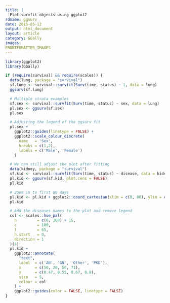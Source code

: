 ```yaml
---
title: |
  Plot survfit objects using ggplot2
rdname: ggsurv
date: 2015-05-12
output: html_document
layout: article
category: GGally
images:
FRONTFOMATTER_IMAGES
---
```


```r
library(ggplot2)
library(GGally)
```

```r
if (require(survival) && require(scales)) {
  data(lung, package = "survival")
  sf.lung <- survival::survfit(Surv(time, status) ~ 1, data = lung)
  ggsurv(sf.lung)

  # Multiple strata examples
  sf.sex <- survival::survfit(Surv(time, status) ~ sex, data = lung)
  pl.sex <- ggsurv(sf.sex)
  pl.sex

  # Adjusting the legend of the ggsurv fit
  pl.sex +
    ggplot2::guides(linetype = FALSE) +
    ggplot2::scale_colour_discrete(
      name   = 'Sex',
      breaks = c(1,2),
      labels = c('Male', 'Female')
    )

  # We can still adjust the plot after fitting
  data(kidney, package = "survival")
  sf.kid <- survival::survfit(Surv(time, status) ~ disease, data = kidney)
  pl.kid <- ggsurv(sf.kid, plot.cens = FALSE)
  pl.kid

  # Zoom in to first 80 days
  pl.kid <- pl.kid + ggplot2::coord_cartesian(xlim = c(0, 80), ylim = c(0.45, 1))
  pl.kid

  # Add the diseases names to the plot and remove legend
  col <- scales::hue_pal(
    h         = c(0, 360) + 15,
    c         = 100,
    l         = 65,
    h.start   = 0,
    direction = 1
  )(4)
  pl.kid +
    ggplot2::annotate(
      "text",
      label  = c('AN', 'GN', 'Other', 'PKD'),
      x      = c(50, 20, 50, 71),
      y      = c(0.47, 0.55, 0.67, 0.8),
      size   = 5,
      colour = col
    ) +
    ggplot2::guides(color = FALSE, linetype = FALSE)
}



```
